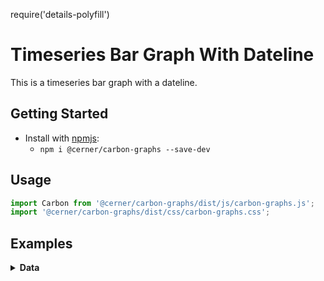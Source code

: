 require('details-polyfill')

# Timeseries Bar Graph With Dateline
This is a timeseries bar graph with a dateline.

## Getting Started

- Install with [npmjs](https://www.npmjs.com):
  - `npm i @cerner/carbon-graphs --save-dev`

## Usage
```jsx
import Carbon from '@cerner/carbon-graphs/dist/js/carbon-graphs.js';
import '@cerner/carbon-graphs/dist/css/carbon-graphs.css';
```
## Examples
<BarGraph />

<details>
<summary style={{fontSize: 24 }}>
<b>Data</b>
</summary>

### Graph Config object
<GraphConfig />

### Data object
<DataObject />
</details>